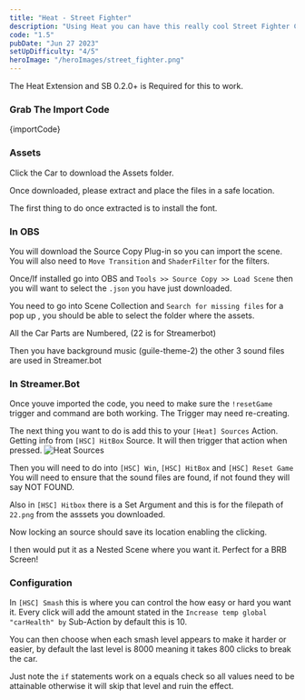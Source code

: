 ```yaml
---
title: "Heat - Street Fighter"
description: "Using Heat you can have this really cool Street Fighter Car Smash Game"
code: "1.5"
pubDate: "Jun 27 2023"
setUpDifficulty: "4/5"
heroImage: "/heroImages/street_fighter.png"
---
```


The Heat Extension and SB 0.2.0+ is Required for this to work.

### Grab The Import Code 

<CopyButton>
{importCode}
</CopyButton>


### Assets

Click the Car to download the Assets folder.

<StreetFighterDownload/>

Once downloaded, please extract and place the files in a safe location.

The first thing to do once extracted is to install the font.


### In OBS

You will download the Source Copy Plug-in so you can import the scene. You will also need to `Move Transition` and `ShaderFilter` for the filters. 

Once/If installed go into OBS and `Tools >> Source Copy >> Load Scene` then you will want to select the `.json` you have just downloaded.

You need to go into Scene Collection and `Search for missing files` for  a pop up , you should be able to select the folder where the assets.

All the Car Parts are Numbered, (22 is for Streamerbot)

Then you have background music (guile-theme-2) the other 3 sound files are used in Streamer.bot



### In Streamer.Bot 

Once youve imported the code, you need to make sure the `!resetGame` trigger and command are both working. The Trigger may need re-creating.

The next thing you want to do is add this to your `[Heat] Sources` Action. Getting info from `[HSC] HitBox` Source. It will then trigger that action when pressed.
![Heat Sources](/buildImages/street_fighter/heat_sources_sf.png)

Then you will need to do into `[HSC] Win`, `[HSC] HitBox` and  `[HSC] Reset Game` You will need to ensure that the sound files are found, if not found they will say NOT FOUND.

Also in `[HSC] Hitbox` there is a Set Argument and this is for the filepath of `22.png` from the asssets you downloaded.

Now locking an source should save its location enabling the clicking. 

I then would put it as a Nested Scene where you want it. Perfect for a BRB Screen!

### Configuration

In `[HSC] Smash` this is where you can control the how easy or hard you want it. Every click will add the amount stated in the `Increase temp global "carHealth" by` Sub-Action by default this is 10.

You can then choose when each smash level appears to make it harder or easier, by default the last level is 8000 meaning it takes 800 clicks to break the car.

Just note the `if` statements work on a equals check so all values need to be attainable otherwise it will skip that level and ruin the effect.
